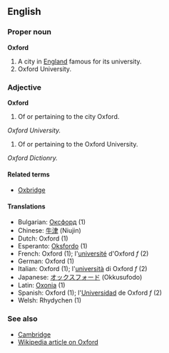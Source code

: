 ==English==

===Proper noun===
'''Oxford'''

# A city in [[England]] famous for its university.
# Oxford University.

===Adjective===
'''Oxford'''

# Of or pertaining to the city Oxford.
''Oxford University.''
# Of or pertaining to the Oxford University.
''Oxford Dictionry.''

====Related terms====
*[[Oxbridge]]

====Translations====
*Bulgarian: [[Оксфорд]] (1)
*Chinese: [[牛津]] (Niujin)
*Dutch: Oxford (1)
*Esperanto: [[Oksfordo]] (1)
*French: Oxford (1); l'[[université]] d'Oxford ''f'' (2)
*German: Oxford (1)
*Italian: Oxford (1); l'[[università]] di Oxford ''f'' (2)
*Japanese: [[オックスフォード]] (Okkusufodo)
*Latin: [[Oxonia]] (1)
*Spanish: Oxford (1); l'[[Universidad]] de Oxford ''f'' (2)
*Welsh: Rhydychen (1)

===See also===
*[[Cambridge]]
*[[w:Oxford|Wikipedia article on Oxford]]